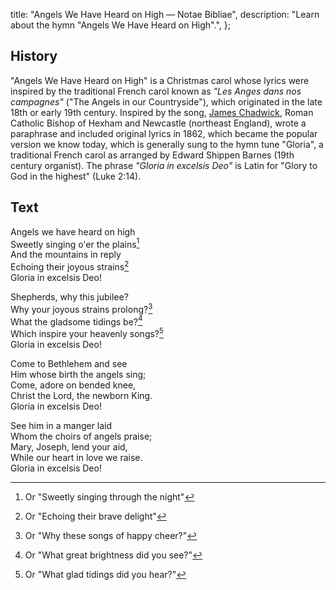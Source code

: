   title: "Angels We Have Heard on High — Notae Bibliae",
  description: "Learn about the hymn \"Angels We Have Heard on High\".",
};

<Initial text="Angels We Have Heard on High" />

## History

"Angels We Have Heard on High" is a Christmas carol whose lyrics were inspired by the traditional French carol known as *"Les Anges dans nos campagnes"* ("The Angels in our Countryside"), which originated in the late 18th or early 19th century. Inspired by the song, [James Chadwick](/liturgy/music/composers/james-chadwick), Roman Catholic Bishop of Hexham and Newcastle (northeast England), wrote a paraphrase and included original lyrics in 1862, which became the popular version we know today, which is generally sung to the hymn tune "Gloria", a traditional French carol as arranged by Edward Shippen Barnes (19th century organist). The phrase *"Gloria in excelsis Deo"* is Latin for "Glory to God in the highest" (Luke 2:14).

## Text

Angels we have heard on high<br/>
Sweetly singing o'er the plains[^1]<br/>
And the mountains in reply<br/>
Echoing their joyous strains[^2]<br/>
Gloria in excelsis Deo!

Shepherds, why this jubilee?<br/>
Why your joyous strains prolong?[^3]<br/>
What the gladsome tidings be?[^4]<br/>
Which inspire your heavenly songs?[^5]<br/>
Gloria in excelsis Deo!

Come to Bethlehem and see<br/>
Him whose birth the angels sing;<br/>
Come, adore on bended knee,<br/>
Christ the Lord, the newborn King.<br/>
Gloria in excelsis Deo!

See him in a manger laid<br/>
Whom the choirs of angels praise;<br/>
Mary, Joseph, lend your aid,<br/>
While our heart in love we raise.<br/>
Gloria in excelsis Deo!

[^1]: Or "Sweetly singing through the night"
[^2]: Or "Echoing their brave delight"
[^3]: Or "Why these songs of happy cheer?"
[^4]: Or "What great brightness did you see?"
[^5]: Or "What glad tidings did you hear?"
